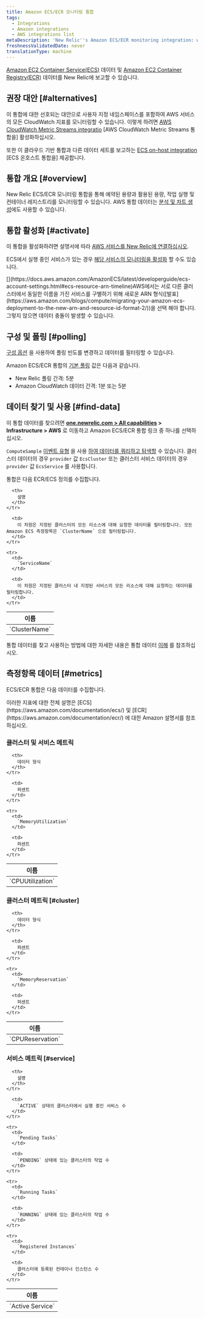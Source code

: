 ```yaml
---
title: Amazon ECS/ECR 모니터링 통합
tags:
  - Integrations
  - Amazon integrations
  - AWS integrations list
metaDescription: 'New Relic''s Amazon ECS/ECR monitoring integration: what data it reports, and how to enable it.'
freshnessValidatedDate: never
translationType: machine
---
```


[Amazon EC2 Container Service(ECS)](https://aws.amazon.com/documentation/ecs/) 데이터 및 [Amazon EC2 Container Registry(ECR)](http://docs.aws.amazon.com/AmazonECR/latest/userguide/Registries.html) 데이터를 New Relic에 보고할 수 있습니다.

## 권장 대안 [#alternatives]

이 통합에 대한 선호되는 대안으로 사용자 지정 네임스페이스를 포함하여 AWS 서비스의 모든 CloudWatch 지표를 모니터링할 수 있습니다. 이렇게 하려면 [AWS CloudWatch Metric Streams integratio](/docs/infrastructure/amazon-integrations/aws-integrations-list/aws-metric-stream) \[AWS CloudWatch Metric Streams 통합을] 활성화하십시오.

또한 이 클라우드 기반 통합과 다른 데이터 세트를 보고하는 [ECS on-host integration](/docs/integrations/elastic-container-service-integration/get-started/introduction-amazon-ecs-integration) \[ECS 온호스트 통합을] 제공합니다.

## 통합 개요 [#overview]

New Relic ECS/ECR 모니터링 통합을 통해 예약된 용량과 활용된 용량, 작업 실행 및 컨테이너 레지스트리를 모니터링할 수 있습니다. AWS 통합 데이터는 [분석 및 차트 생성](/docs/infrastructure/infrastructure-integrations/getting-started/connect-aws-integrations-infrastructure#insights)에도 사용할 수 있습니다.

## 통합 활성화 [#activate]

이 통합을 활성화하려면 설명서에 따라 [AWS 서비스를 New Relic에 연결하십시오](/docs/infrastructure/infrastructure-integrations/getting-started/connect-aws-integrations-infrastructure).

ECS에서 실행 중인 서비스가 있는 경우 [해당 서비스의 모니터링을 활성화](/docs/integrations/host-integrations/host-integrations-list/monitor-services-running-amazon-ecs) 할 수도 있습니다.

<Callout variant="important">
  [](https://docs.aws.amazon.com/AmazonECS/latest/developerguide/ecs-account-settings.html#ecs-resource-arn-timeline)AWS에서는 서로 다른 클러스터에서 동일한 이름을 가진 서비스를 구별하기 위해 새로운 ARN 형식([발표](https://aws.amazon.com/blogs/compute/migrating-your-amazon-ecs-deployment-to-the-new-arn-and-resource-id-format-2/))을 선택 해야 합니다. 그렇지 않으면 데이터 충돌이 발생할 수 있습니다.
</Callout>

## 구성 및 폴링 [#polling]

[구성 옵션](/docs/integrations/new-relic-integrations/getting-started/configure-polling-frequency-data-collection-cloud-integrations) 을 사용하여 폴링 빈도를 변경하고 데이터를 필터링할 수 있습니다.

Amazon ECS/ECR 통합의 [기본 폴링](/docs/infrastructure/amazon-integrations/aws-integrations-list/aws-polling-intervals-infrastructure-integrations) 값은 다음과 같습니다.

* New Relic 폴링 간격: 5분
* Amazon CloudWatch 데이터 간격: 1분 또는 5분

## 데이터 찾기 및 사용 [#find-data]

이 통합 데이터를 찾으려면 **[one.newrelic.com > All capabilities](https://one.newrelic.com/all-capabilities) > Infrastructure > AWS** 로 이동하고 Amazon ECS/ECR 통합 링크 중 하나를 선택하십시오.

`ComputeSample` [이벤트 유형](/docs/data-apis/understand-data/new-relic-data-types/#event-data) 을 사용 [하여 데이터를 쿼리하고 탐색할](/docs/using-new-relic/data/understand-data/query-new-relic-data) 수 있습니다. 클러스터 데이터의 경우 `provider` 값 `EcsCluster` 또는 클러스터 서비스 데이터의 경우 `provider` 값 `EcsService` 를 사용합니다.

통합은 다음 ECR/ECS 정의를 수집합니다.

<table>
  <thead>
    <tr>
      <th style={{ width: "240px" }}>
        이름
      </th>

      <th>
        설명
      </th>
    </tr>
  </thead>

  <tbody>
    <tr>
      <td>
        `ClusterName`
      </td>

      <td>
        이 차원은 지정된 클러스터의 모든 리소스에 대해 요청한 데이터를 필터링합니다. 모든 Amazon ECS 측정항목은 `ClusterName` 으로 필터링됩니다.
      </td>
    </tr>

    <tr>
      <td>
        `ServiceName`
      </td>

      <td>
        이 차원은 지정된 클러스터 내 지정된 서비스의 모든 리소스에 대해 요청하는 데이터를 필터링합니다.
      </td>
    </tr>
  </tbody>
</table>

통합 데이터를 찾고 사용하는 방법에 대한 자세한 내용은 통합 데이터 [이해](/docs/infrastructure/integrations/find-use-infrastructure-integration-data) 를 참조하십시오.

## 측정항목 데이터 [#metrics]

ECS/ECR 통합은 다음 데이터를 수집합니다.

<Callout variant="tip">
  이러한 지표에 대한 전체 설명은 [ECS](https://aws.amazon.com/documentation/ecs/) 및 [ECR](https://aws.amazon.com/documentation/ecr/) 에 대한 Amazon 설명서를 참조하십시오.
</Callout>

### 클러스터 및 서비스 메트릭

<table>
  <thead>
    <tr>
      <th style={{ width: "285" }}>
        이름
      </th>

      <th>
        데이터 형식
      </th>
    </tr>
  </thead>

  <tbody>
    <tr>
      <td>
        `CPUUtilization`
      </td>

      <td>
        퍼센트
      </td>
    </tr>

    <tr>
      <td>
        `MemoryUtilization`
      </td>

      <td>
        퍼센트
      </td>
    </tr>
  </tbody>
</table>

### 클러스터 메트릭 [#cluster]

<table>
  <thead>
    <tr>
      <th style={{ width: "285" }}>
        이름
      </th>

      <th>
        데이터 형식
      </th>
    </tr>
  </thead>

  <tbody>
    <tr>
      <td>
        `CPUReservation`
      </td>

      <td>
        퍼센트
      </td>
    </tr>

    <tr>
      <td>
        `MemoryReservation`
      </td>

      <td>
        퍼센트
      </td>
    </tr>
  </tbody>
</table>

### 서비스 메트릭 [#service]

<table>
  <thead>
    <tr>
      <th style={{ width: "285" }}>
        이름
      </th>

      <th>
        설명
      </th>
    </tr>
  </thead>

  <tbody>
    <tr>
      <td>
        `Active Service`
      </td>

      <td>
        `ACTIVE` 상태의 클러스터에서 실행 중인 서비스 수
      </td>
    </tr>

    <tr>
      <td>
        `Pending Tasks`
      </td>

      <td>
        `PENDING` 상태에 있는 클러스터의 작업 수
      </td>
    </tr>

    <tr>
      <td>
        `Running Tasks`
      </td>

      <td>
        `RUNNING` 상태에 있는 클러스터의 작업 수
      </td>
    </tr>

    <tr>
      <td>
        `Registered Instances`
      </td>

      <td>
        클러스터에 등록된 컨테이너 인스턴스 수
      </td>
    </tr>
  </tbody>
</table>